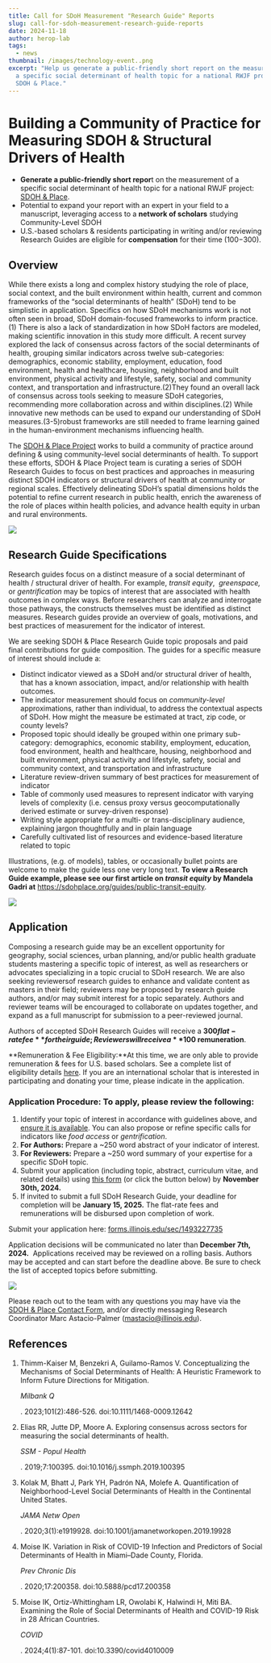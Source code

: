 ```yaml
---
title: Call for SDoH Measurement "Research Guide" Reports
slug: call-for-sdoh-measurement-research-guide-reports
date: 2024-11-18
author: herop-lab
tags:
  - news
thumbnail: /images/technology-event..png
excerpt: "Help us generate a public-friendly short report on the measurement of
  a specific social determinant of health topic for a national RWJF project:
  SDOH & Place."
---
```

# **Building a Community of Practice for Measuring SDOH & Structural Drivers of Health**

* **Generate a public-friendly short repor**t on the measurement of a specific social determinant of health topic for a national RWJF project: [SDOH & Place](https://www.sdohplace.org).
* Potential to expand your report with an expert in your field to a manuscript, leveraging access to a **network of scholars** studying Community-Level SDOH
* U.S.-based scholars & residents participating in writing and/or reviewing Research Guides are eligible for **compensation** for their time ($100-$300).

## Overview

While there exists a long and complex history studying the role of place, social context, and the built environment within health, current and common frameworks of the “social determinants of health” (SDoH) tend to be simplistic in application. Specifics on how SDoH mechanisms work is not often seen in broad, SDoH domain-focused frameworks to inform practice.(1) There is also a lack of standardization in how SDoH factors are modeled, making scientific innovation in this study more difficult. A recent survey explored the lack of consensus across factors of the social determinants of health, grouping similar indicators across twelve sub-categories: demographics, economic stability, employment, education, food environment, health and healthcare, housing, neighborhood and built environment, physical activity and lifestyle, safety, social and community context, and transportation and infrastructure.(2)They found an overall lack of consensus across tools seeking to measure SDoH categories, recommending more collaboration across and within disciplines.[](#eafd9a64-4689-4036-9eea-dbb76d2d17b5)(2) While innovative new methods can be used to expand our understanding of SDoH measures.(3-5)robust frameworks are still needed to frame learning gained in the human-environment mechanisms influencing health.

The [SDOH & Place Project](http://sdohplace.org) works to build a community of practice around defining & using community-level social determinants of health. To support these efforts, SDOH & Place Project team is curating a series of SDOH Research Guides to focus on best practices and approaches in measuring distinct SDOH indicators or structural drivers of health at community or regional scales. Effectively delineating SDoH’s spatial dimensions holds the potential to refine current research in public health, enrich the awareness of the role of places within health policies, and advance health equity in urban and rural environments.

![](/images/technology-event.-2-.png)

## Research Guide Specifications

Research guides focus on a distinct measure of a social determinant of health / structural driver of health. For example, *transit equity*,  *greenspace,* or *gentrification* may be topics of interest that are associated with health outcomes in complex ways. Before researchers can analyze and interrogate those pathways, the constructs themselves must be identified as distinct measures. Research guides provide an overview of goals, motivations, and best practices of measurement for the indicator of interest. 

We are seeking SDOH & Place Research Guide topic proposals and paid final contributions for guide composition. The guides for a specific measure of interest should include a:

* Distinct indicator viewed as a SDoH and/or structural driver of health, that has a known association, impact, and/or relationship with health outcomes.
* The indicator measurement should focus on *community-level* approximations, rather than individual, to address the contextual aspects of SDoH. How might the measure be estimated at tract, zip code, or county levels?
* Proposed topic should ideally be grouped within one primary sub-category: demographics, economic stability, employment, education, food environment, health and healthcare, housing, neighborhood and built environment, physical activity and lifestyle, safety, social and community context, and transportation and infrastructure
* Literature review-driven summary of best practices for measurement of indicator
* Table of commonly used measures to represent indicator with varying levels of complexity (i.e. census proxy versus geocomputationally derived estimate or survey-driven response)
* Writing style appropriate for a multi- or trans-disciplinary audience, explaining jargon thoughtfully and in plain language
* Carefully cultivated list of resources and evidence-based literature related to topic

Illustrations, (e.g. of models), tables, or occasionally bullet points are welcome to make the guide less one very long text. **To view a Research Guide example, please see our first article on *transit equity* by Mandela Gadri at** <https://sdohplace.org/guides/public-transit-equity>.

![](/images/technology-event.-4-.png)

## Application

Composing a research guide may be an excellent opportunity for geography, social sciences, urban planning, and/or public health graduate students mastering a specific topic of interest, as well as researchers or advocates specializing in a topic crucial to SDoH research. We are also seeking reviewersof research guides to enhance and validate content as masters in their field; reviewers may be proposed by research guide authors, and/or may submit interest for a topic separately. Authors and reviewer teams will be encouraged to collaborate on updates together, and expand as a full manuscript for submission to a peer-reviewed journal.

Authors of accepted SDoH Research Guides will receive a **$300 flat-rate fee** for their guide; Reviewers will receive a **$100 remuneration**.

**Remuneration & Fee Eligibility:**At this time, we are only able to provide remuneration & fees for U.S. based scholars. See a complete list of eligibility details [here](https://docs.google.com/document/d/1vlAkzcacCTqX6_UrqMTnDRduKLNE-moEA2PNA3LCYwo/edit?usp=sharing). If you are an international scholar that is interested in participating and donating your time, please indicate in the application.

### **Application Procedure:** To apply, please review the following:

1. Identify your topic of interest in accordance with guidelines above, and [ensure it is available](https://docs.google.com/document/d/1341Dm8Edz3k2BJWBrexEUk2NEUKGYmldCSP4metWSFE/edit?usp=sharing). You can also propose or refine specific calls for indicators like *food access* or *gentrification*.
2. **For Authors:** Prepare a ~250 word abstract of your indicator of interest.
3. **For Reviewers:** Prepare a ~250 word summary of your expertise for a specific SDoH topic.
4. Submit your application (including topic, abstract, curriculum vitae, and related details) using [this form](https://forms.illinois.edu/sec/1493227735) (or click the button below) by **November 30th, 2024.** 
5. If invited to submit a full SDoH Research Guide, your deadline for completion will be **January 15, 2025.** The flat-rate fees and remunerations will be disbursed upon completion of work.

Submit your application here: [forms.illinois.edu/sec/1493227735](https://forms.illinois.edu/sec/1493227735)

Application decisions will be communicated no later than **December 7th, 2024.**  Applications received may be reviewed on a rolling basis. Authors may be accepted and can start before the deadline above. Be sure to check the list of accepted topics before submitting. 

![](/images/technology-event.-3-.png)

Please reach out to the team with any questions you may have via the [SDOH & Place Contact Form](https://sdohplace.org/contact), and/or directly messaging Research Coordinator Marc Astacio-Palmer (mastacio@illinois.edu).

## References

1. Thimm-Kaiser M, Benzekri A, Guilamo-Ramos V. Conceptualizing the Mechanisms of Social Determinants of Health: A Heuristic Framework to Inform Future Directions for Mitigation. 

   *Milbank Q*

   . 2023;101(2):486-526. doi:10.1111/1468-0009.12642 

   [](blob:https://healthyregionsorg.wordpress.com/fc84a858-2f65-41d5-8dde-a550bdcc8b14#49f26263-4699-4adb-aa1e-0db84b365f04-link)



   [](blob:https://healthyregionsorg.wordpress.com/fc84a858-2f65-41d5-8dde-a550bdcc8b14#eafd9a64-4689-4036-9eea-dbb76d2d17b5-link)


2. Elias RR, Jutte DP, Moore A. Exploring consensus across sectors for measuring the social determinants of health. 

   *SSM - Popul Health*

   . 2019;7:100395. doi:10.1016/j.ssmph.2019.100395 

   [](blob:https://healthyregionsorg.wordpress.com/fc84a858-2f65-41d5-8dde-a550bdcc8b14#eafd9a64-4689-4036-9eea-dbb76d2d17b5-link)


3. Kolak M, Bhatt J, Park YH, Padrón NA, Molefe A. Quantification of Neighborhood-Level Social Determinants of Health in the Continental United States. 

   *JAMA Netw Open*

   . 2020;3(1):e1919928. doi:10.1001/jamanetworkopen.2019.19928 

   [](blob:https://healthyregionsorg.wordpress.com/fc84a858-2f65-41d5-8dde-a550bdcc8b14#9aeefd51-e78e-497e-8e7f-85f561288441-link)


4. Moise IK. Variation in Risk of COVID-19 Infection and Predictors of Social Determinants of Health in Miami–Dade County, Florida. 

   *Prev Chronic Dis*

   . 2020;17:200358. doi:10.5888/pcd17.200358 

   [](blob:https://healthyregionsorg.wordpress.com/fc84a858-2f65-41d5-8dde-a550bdcc8b14#424e3141-738d-4e6c-99ae-2bf27a6e9753-link)


5. Moise IK, Ortiz-Whittingham LR, Owolabi K, Halwindi H, Miti BA. Examining the Role of Social Determinants of Health and COVID-19 Risk in 28 African Countries. 

   *COVID*

   . 2024;4(1):87-101. doi:10.3390/covid4010009 

   [](blob:https://healthyregionsorg.wordpress.com/fc84a858-2f65-41d5-8dde-a550bdcc8b14#de26f8b7-539b-4b47-b510-8f966c4f79cb-link)
